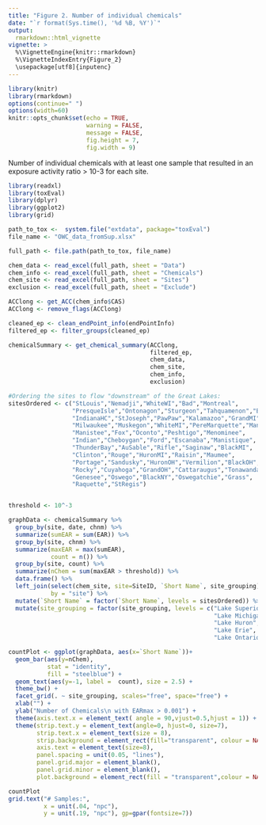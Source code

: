 ```yaml
---
title: "Figure 2. Number of individual chemicals"
date: "`r format(Sys.time(), '%d %B, %Y')`"
output: 
  rmarkdown::html_vignette
vignette: >
  %\VignetteEngine{knitr::rmarkdown}
  %\VignetteIndexEntry{Figure_2}
  \usepackage[utf8]{inputenc}
---
```



```r
library(knitr)
library(rmarkdown)
options(continue=" ")
options(width=60)
knitr::opts_chunk$set(echo = TRUE,
                      warning = FALSE,
                      message = FALSE,
                      fig.height = 7,
                      fig.width = 9)
```


Number of individual chemicals with at least one sample that resulted in an exposure activity ratio > 10-3 for each site.



```r
library(readxl)
library(toxEval)
library(dplyr)
library(ggplot2)
library(grid)

path_to_tox <-  system.file("extdata", package="toxEval")
file_name <- "OWC_data_fromSup.xlsx"

full_path <- file.path(path_to_tox, file_name)

chem_data <- read_excel(full_path, sheet = "Data")
chem_info <- read_excel(full_path, sheet = "Chemicals") 
chem_site <- read_excel(full_path, sheet = "Sites")
exclusion <- read_excel(full_path, sheet = "Exclude")

ACClong <- get_ACC(chem_info$CAS)
ACClong <- remove_flags(ACClong)

cleaned_ep <- clean_endPoint_info(endPointInfo)
filtered_ep <- filter_groups(cleaned_ep)

chemicalSummary <- get_chemical_summary(ACClong,
                                        filtered_ep,
                                        chem_data, 
                                        chem_site, 
                                        chem_info,
                                        exclusion)

#Ordering the sites to flow "downstream" of the Great Lakes:
sitesOrdered <- c("StLouis","Nemadji","WhiteWI","Bad","Montreal",
                  "PresqueIsle","Ontonagon","Sturgeon","Tahquamenon","Burns",
                  "IndianaHC","StJoseph","PawPaw","Kalamazoo","GrandMI",
                  "Milwaukee","Muskegon","WhiteMI","PereMarquette","Manitowoc",
                  "Manistee","Fox","Oconto","Peshtigo","Menominee",
                  "Indian","Cheboygan","Ford","Escanaba","Manistique",
                  "ThunderBay","AuSable","Rifle","Saginaw","BlackMI",
                  "Clinton","Rouge","HuronMI","Raisin","Maumee",
                  "Portage","Sandusky","HuronOH","Vermilion","BlackOH",
                  "Rocky","Cuyahoga","GrandOH","Cattaraugus","Tonawanda",
                  "Genesee","Oswego","BlackNY","Oswegatchie","Grass",
                  "Raquette","StRegis")


threshold <- 10^-3

graphData <- chemicalSummary %>%
  group_by(site, date, chnm) %>% 
  summarize(sumEAR = sum(EAR)) %>%
  group_by(site, chnm) %>%
  summarize(maxEAR = max(sumEAR),
            count = n()) %>%
  group_by(site, count) %>%
  summarize(nChem = sum(maxEAR > threshold)) %>%
  data.frame() %>%
  left_join(select(chem_site, site=SiteID, `Short Name`, site_grouping),
            by = "site") %>%
  mutate(`Short Name` = factor(`Short Name`, levels = sitesOrdered)) %>%
  mutate(site_grouping = factor(site_grouping, levels = c("Lake Superior",
                                                          "Lake Michigan",
                                                          "Lake Huron",
                                                          "Lake Erie",
                                                          "Lake Ontario")))

countPlot <- ggplot(graphData, aes(x=`Short Name`))+
  geom_bar(aes(y=nChem),
           stat = "identity",
           fill = "steelblue") +
  geom_text(aes(y=-1, label =  count), size = 2.5) +
  theme_bw() +
  facet_grid(. ~ site_grouping, scales="free", space="free") +
  xlab("") +
  ylab("Number of Chemicals\n with EARmax > 0.001") +
  theme(axis.text.x = element_text( angle = 90,vjust=0.5,hjust = 1)) +
  theme(strip.text.y = element_text(angle=0, hjust=0, size=7), 
        strip.text.x = element_text(size = 8),
        strip.background = element_rect(fill="transparent", colour = NA),
        axis.text = element_text(size=8),
        panel.spacing = unit(0.05, "lines"),
        panel.grid.major = element_blank(),
        panel.grid.minor = element_blank(),
        plot.background = element_rect(fill = "transparent",colour = NA))

countPlot
grid.text("# Samples:", 
          x = unit(.04, "npc"), 
          y = unit(.19, "npc"), gp=gpar(fontsize=7))
```


